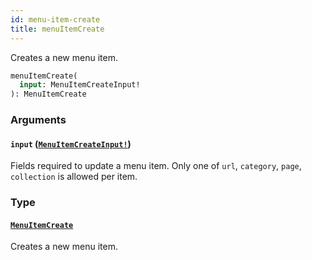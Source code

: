 ```yaml
---
id: menu-item-create
title: menuItemCreate
---
```


Creates a new menu item.

```graphql
menuItemCreate(
  input: MenuItemCreateInput!
): MenuItemCreate

```

### Arguments

#### `input` ([`MenuItemCreateInput!`](/developer/api-reference/inputs/menu-item-create-input))

Fields required to update a menu item. Only one of `url`, `category`, `page`, `collection` is allowed per item.

### Type

#### [`MenuItemCreate`](/developer/api-reference/objects/menu-item-create)

Creates a new menu item.
